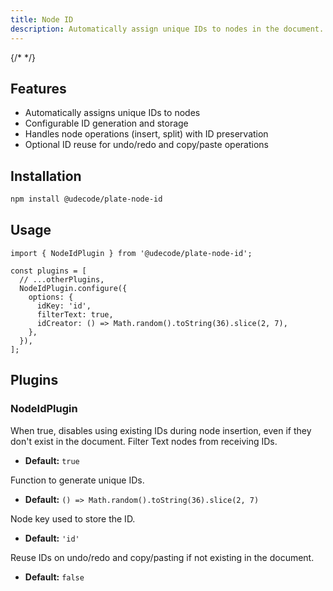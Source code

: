 ```yaml
---
title: Node ID
description: Automatically assign unique IDs to nodes in the document.
---
```


{/* <ComponentPreview name="playground-demo" id="node-id" /> */}

<PackageInfo>

## Features

- Automatically assigns unique IDs to nodes
- Configurable ID generation and storage
- Handles node operations (insert, split) with ID preservation
- Optional ID reuse for undo/redo and copy/paste operations

</PackageInfo>

## Installation

```bash
npm install @udecode/plate-node-id
```

## Usage

```tsx
import { NodeIdPlugin } from '@udecode/plate-node-id';
```

```tsx
const plugins = [
  // ...otherPlugins,
  NodeIdPlugin.configure({
    options: {
      idKey: 'id',
      filterText: true,
      idCreator: () => Math.random().toString(36).slice(2, 7),
    },
  }),
];
```

## Plugins

### NodeIdPlugin

<APIOptions>
<APIItem name="disableInsertOverrides" type="boolean" optional>
  When true, disables using existing IDs during node insertion, even if they don't exist in the document.
</APIItem>

<APIItem name="filterText" type="boolean" optional>
  Filter Text nodes from receiving IDs.
  
  - **Default:** `true`
</APIItem>

<APIItem name="idCreator" type="() => any" optional>
  Function to generate unique IDs.
  
  - **Default:** `() => Math.random().toString(36).slice(2, 7)`
</APIItem>

<APIItem name="idKey" type="string" optional>
  Node key used to store the ID.
  
  - **Default:** `'id'`
</APIItem>

<APIItem name="reuseId" type="boolean" optional>
  Reuse IDs on undo/redo and copy/pasting if not existing in the document.
  
  - **Default:** `false`
</APIItem>
</APIOptions>